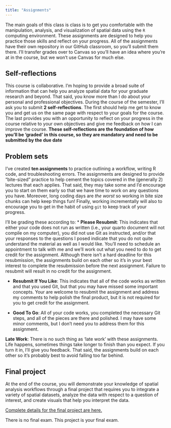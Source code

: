 ```yaml
---
title: "Assignments"
---
```


The main goals of this class is class is to get you comfortable with the manipulation, analysis, and visualization of spatial data using the `R` computing environment. These assignments are designed to help you practice those skills and reflect on your progress. All of the assignments have their own repository in our GitHub classroom, so you'll submit them there. I'll transfer grades over to Canvas so you'll have an idea where you're at in the course, but we won't use Canvas for much else.

## Self-reflections

This course is collaborative. I'm hoping to provide a broad suite of information that can help you analyze spatial data for your graduate research and beyond. That said, you know more than I do about your personal and professional objectives. During the course of the semester, I'll ask you to submit **2 self-reflections**. The first should help me get to know you and get us on the same page with respect to your goals for the course. The last provides you with an opportunity to reflect on your progress in the course relative to your own objectives and give me feedback on how I can improve the course. **These self-reflections are the foundation of how you'll be 'graded' in this course, so they are mandatory and need to be submitted by the due date**

## Problem sets

I've created **ten assignments** to practice outlining a workflow, writing R code, and troubleshooting errors. The assignments are designed to provide "bite-sized" practice to help cement the topics covered in the (generally 2) lectures that each applies. That said, they may take some and I'd encourage you to start on them early so that we have time to work on any questions you have.
Moreover, long coding days are _the worst_ so working in bite size chunks can help keep things fun! Finally, working incrementally will also to encourage you to get in the habit of using `git` to keep track of your progress.



I'll be grading these according to:
* **Please Resubmit**: This indicates that either your code does not run as written (i.e., your quarto document will not compile on my computer), you did not use Git as instructed, and/or that your responses to the questions I posed indicate that you do not quite understand the material as well as I would like. You’ll need to schedule an appointment to talk with me and we’ll work out what you need to do to get credit for the assignment. Although there isn’t a hard deadline for this resubmission, the assignments build on each other so it’s in your best interest to complete the resubmission before the next assignment. Failure to resubmit will result in no credit for the assignment.

* **Resubmit If You Like**: This indicates that all of the code works as written and that you used Git, but that you may have missed some important concepts. Your are welcome to resubmit the assignment and address my comments to help polish the final product, but it is not required for you to get credit for the assignment.

* **Good To Go**: All of your code works, you completed the necessary Git steps, and all of the pieces are there and polished. I may have some minor comments, but I don’t need you to address them for this assignment.



:::{.callout-tip}
**Late Work**: There is no such thing as 'late work' with these assignments. Life happens, sometimes things take longer to finish than you expect. If you turn it in, I'll give you feedback. That said, the assignments build on each other so it's probably best to avoid falling too far behind. 
:::

## Final project

At the end of the course, you will demonstrate your knowledge of spatial analysis workflows through a final project that requires you to integrate a variety of spatial datasets, analyze the data with respect to a question of interest, and create visuals that help you interpret the data.

[Complete details for the final project are here.](/assignment/final-proj.qmd)

There is no final exam. This project is your final exam.